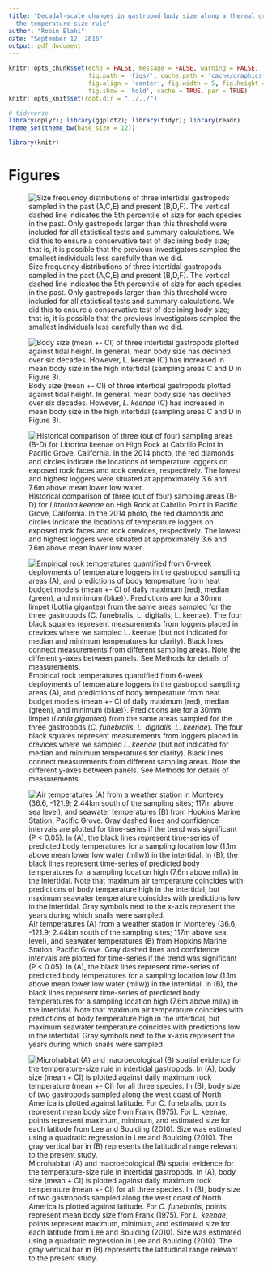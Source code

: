 ```yaml
---
title: "Decadal-scale changes in gastropod body size along a thermal gradient support
  the temperature-size rule"
author: "Robin Elahi"
date: "September 12, 2016"
output: pdf_document
---
```


```r
knitr::opts_chunk$set(echo = FALSE, message = FALSE, warning = FALSE, 
                      fig.path = 'figs/', cache.path = 'cache/graphics-', 
                      fig.align = 'center', fig.width = 5, fig.height = 5, 
                      fig.show = 'hold', cache = TRUE, par = TRUE)
knitr::opts_knit$set(root.dir = "../../")
```

```r
# tidyverse
library(dplyr); library(ggplot2); library(tidyr); library(readr)
theme_set(theme_bw(base_size = 12))

library(knitr)

```

# Figures {-}

![Size frequency distributions of three intertidal gastropods sampled in the past (A,C,E) and present (B,D,F). The vertical dashed line indicates the 5th percentile of size for each species in the past. Only gastropods larger than this threshold were included for all statistical tests and summary calculations. We did this to ensure a conservative test of declining body size; that is, it is possible that the previous investigators sampled the smallest individuals less carefully than we did.](../../figs/sbs_fig1.png)

![Body size (mean +- CI) of three intertidal gastropods plotted against tidal height. In general, mean body size has declined over six decades. However, *L. keenae* (C) has increased in mean body size in the high intertidal (sampling areas C and D in Figure 3). ](../../figs/elahi_size_era_tidal_3panel.png)

![Historical comparison of three (out of four) sampling areas (B-D) for *Littorina keenae* on High Rock at Cabrillo Point in Pacific Grove, California. In the 2014 photo, the red diamonds and circles indicate the locations of temperature loggers on exposed rock faces and rock crevices, respectively. The lowest and highest loggers were situated at approximately 3.6 and 7.6m above mean lower low water.](../../figs/high_rock_comparison_160912.png)

![Empirical rock temperatures quantified from 6-week deployments of temperature loggers in the gastropod sampling areas (A), and predictions of body temperature from heat budget models {mean +- CI of daily maximum (red), median (green), and minimum (blue)}. Predictions are for a 30mm limpet (*Lottia gigantea*) from the same areas sampled for the three gastropods (*C. funebralis*, *L. digitalis*, *L. keenae*). The four black squares represent measurements from loggers placed in crevices where we sampled *L. keenae* (but not indicated for median and minimum temperatures for clarity). Black lines connect measurements from different sampling areas. Note the different y-axes between panels. See Methods for details of measurements. ](../../figs/elahi_temp_body_rock.png)

![Air temperatures (A) from a weather station in Monterey (36.6, -121.9; 2.44km south of the sampling sites; 117m above sea level), and seawater temperatures (B) from Hopkins Marine Station, Pacific Grove. Gray dashed lines and confidence intervals are plotted for time-series if the trend was significant (P < 0.05). In (A), the black lines represent time-series of predicted body temperatures for a sampling location low (1.1m above mean lower low water (mllw)) in the intertidal. In (B), the black lines represent time-series of predicted body temperatures for a sampling location high (7.6m above mllw) in the intertidal. Note that maximum air temperature coincides with predictions of body temperature high in the intertidal, but maximum seawater temperature coincides with predictions low in the intertidal. Gray symbols next to the x-axis represent the years during which snails were sampled.](../../figs/temp_timeseries.png)

![Microhabitat (A) and macroecological (B) spatial evidence for the temperature-size rule in intertidal gastropods. In (A), body size (mean + CI) is plotted against daily maximum rock temperature (mean +- CI) for all three species. In (B), body size of two gastropods sampled along the west coast of North America is plotted against latitude. For *C. funebralis*, points represent mean body size from Frank (1975). For *L. keenae*, points represent maximum, minimum, and estimated size for each latitude from Lee and Boulding (2010). Size was estimated using a quadratic regression in Lee and Boulding (2010). The gray vertical bar in (B) represents the latitudinal range relevant to the present study.](../../figs/spatial_temp_size.png)